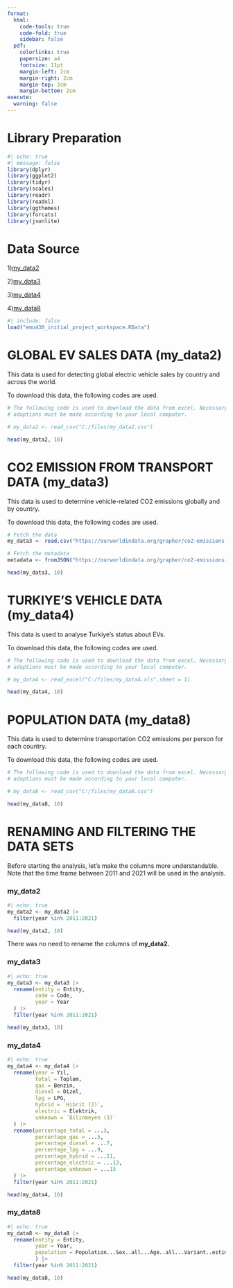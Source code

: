 ```yaml
---
format:
  html:
    code-tools: true
    code-fold: true
    sidebar: false
  pdf:
    colorlinks: true
    papersize: a4
    fontsize: 11pt
    margin-left: 2cm
    margin-right: 2cm
    margin-top: 2cm
    margin-bottom: 2cm
execute:
  warning: false
---
```


# Library Preparation

```r
#| echo: true
#| message: false
library(dplyr)
library(ggplot2)
library(tidyr)
library(scales)
library(readr)
library(readxl)
library(ggthemes)
library(forcats)
library(jsonlite)
```

# Data Source

1)[my_data2](https://www.kaggle.com/datasets/fathyfathysahlool/electric-vehicles-cars-2011-2024)

2)[my_data3](https://ourworldindata.org/grapher/co2-emissions-transport?time=latest)

3)[my_data4](https://data.tuik.gov.tr/Bulten/Index?p=Motorlu-Kara-Tasitlari-Ekim-2024-53461)

4)[my_data8](https://ourworldindata.org/population-growth)

```r
#| include: false
load("emu430_initial_project_workspace.RData")
```

# GLOBAL EV SALES DATA (my_data2)

This data is used for detecting global electric vehicle sales by country and
across the world.

To download this data, the following codes are used.

```r
# The following code is used to download the data from excel. Necessary
# adaptions must be made according to your local computer.

# my_data2 <- read_csv("C:/files/my_data2.csv")

head(my_data2, 10)
```

# CO2 EMISSION FROM TRANSPORT DATA (my_data3)

This data is used to determine vehicle-related CO2 emissions globally and by
country.

To download this data, the following codes are used.

```r
# Fetch the data
my_data3 <- read.csv("https://ourworldindata.org/grapher/co2-emissions-transport.csv?v=1&csvType=full&useColumnShortNames=true")

# Fetch the metadata
metadata <- fromJSON("https://ourworldindata.org/grapher/co2-emissions-transport.metadata.json?v=1&csvType=full&useColumnShortNames=true")

head(my_data3, 10)
```

# TURKIYE'S VEHICLE DATA (my_data4)

This data is used to analyse Turkiye's status about EVs.

To download this data, the following codes are used.

```r
# The following code is used to download the data from excel. Necessary
# adaptions must be made according to your local computer. 

# my_data4 <- read_excel("C:/files/my_data4.xls",sheet = 1)

head(my_data4, 10)
```

# POPULATION DATA (my_data8)

This data is used to determine transportation CO2 emissions per person for each country.

To download this data, the following codes are used.

```r
# The following code is used to download the data from excel. Necessary
# adaptions must be made according to your local computer.

# my_data8 <- read_csv("C:/files/my_data8.csv")

head(my_data8, 10)
```

# RENAMING AND FILTERING THE DATA SETS

Before starting the analysis, let's make the columns more understandable. Note
that the time frame between 2011 and 2021 will be used in the analysis.

### my_data2

```r
#| echo: true
my_data2 <- my_data2 |>
  filter(year %in% 2011:2021)

head(my_data2, 10)
```

There was no need to rename the columns of **my_data2.**

### my_data3

```r
#| echo: true
my_data3 <- my_data3 |>
  rename(entity = Entity,
         code = Code,
         year = Year
  ) |>
  filter(year %in% 2011:2021)

head(my_data3, 10)
```

### my_data4

```r
#| echo: true
my_data4 <- my_data4 |>
  rename(year = Yıl,
         total = Toplam,
         gas = Benzin,
         diesel = Dizel,
         lpg = LPG,
         hybrid = `Hibrit (2)`,
         electric = Elektrik,
         unknown = `Bilinmeyen (3)`
  ) |>
  rename(percentage_total = ...3,
         percentage_gas = ...5,
         percentage_diesel = ...7,
         percentage_lpg = ...9,
         percentage_hybrid = ...11,
         percentage_electric = ...13,
         percentage_unknown = ...15
  ) |>
  filter(year %in% 2011:2021)

head(my_data4, 10)
```

### my_data8

```r
#| echo: true
my_data8 <- my_data8 |>
  rename(entity = Entity,
         year = Year,
         population = Population...Sex..all...Age..all...Variant..estimates
         ) |>
  filter(year %in% 2011:2021)

head(my_data8, 10)
```
